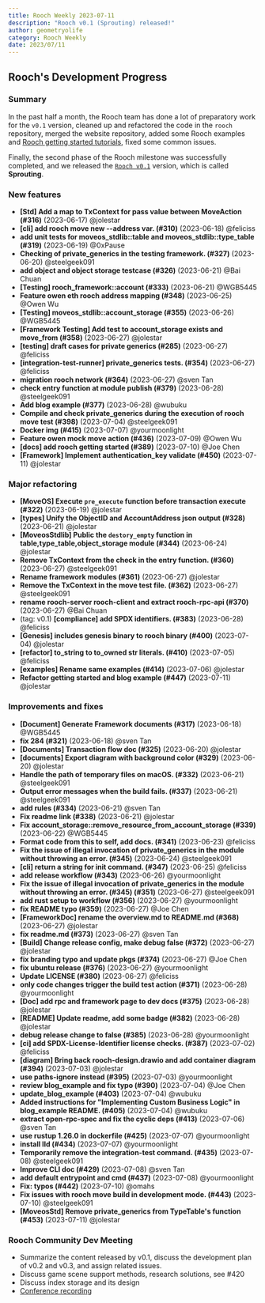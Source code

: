 ```yaml
---
title: Rooch Weekly 2023-07-11
description: "Rooch v0.1 (Sprouting) released!"
author: geometryolife
category: Rooch Weekly
date: 2023/07/11
---
```



<PostHeader />

## Rooch's Development Progress

### Summary

In the past half a month, the Rooch team has done a lot of preparatory work for the `v0.1` version, cleaned up and refactored the code in the `rooch` repository, merged the website repository, added some Rooch examples and [Rooch getting started tutorials](https://rooch.network/docs/getting-started), fixed some common issues.

Finally, the second phase of the Rooch milestone was successfully completed, and we released the [`Rooch v0.1`](https://github.com/rooch-network/rooch/releases/tag/v0.1) version, which is called **Sprouting**.

### New features

- **[Std] Add a map to TxContext for pass value between MoveAction (#316)** (2023-06-17) @jolestar
- **[cli] add rooch move new --address var. (#310)** (2023-06-18) @feliciss
- **add unit tests for moveos_stdlib::table and  moveos_stdlib::type_table (#319)** (2023-06-19) @0xPause
- **Checking of private_generics in the testing framework. (#327)** (2023-06-20) @steelgeek091
- **add object and object storage testcase (#326)** (2023-06-21) @Bai Chuan
- **[Testing] rooch_framework::account (#333)** (2023-06-21) @WGB5445
- **Feature owen eth rooch address mapping (#348)** (2023-06-25) @Owen Wu
- **[Testing] moveos_stdlib::account_storage (#355)** (2023-06-26) @WGB5445
- **[Framework Testing] Add test to account_storage exists and move_from (#358)** (2023-06-27) @jolestar
- **[testing] draft cases for private generics (#285)** (2023-06-27) @feliciss
- **[integration-test-runner] private_generics tests. (#354)** (2023-06-27) @feliciss
- **migration rooch network (#364)** (2023-06-27) @sven Tan
- **check entry function at module publish (#379)** (2023-06-28) @steelgeek091
- **Add blog example (#377)** (2023-06-28) @wubuku
- **Compile and check private_generics during the execution of rooch move test (#398)** (2023-07-04) @steelgeek091
- **Docker img (#415)** (2023-07-07) @yourmoonlight
- **Feature owen mock move action (#436)** (2023-07-09) @Owen Wu
- **[docs] add rooch getting started (#389)** (2023-07-10) @Joe Chen
- **[Framework] Implement authentication_key validate (#450)** (2023-07-11) @jolestar

### Major refactoring

- **[MoveOS] Execute `pre_execute` function before transaction execute  (#322)** (2023-06-19) @jolestar
- **[types] Unify the ObjectID and AccountAddress json output (#328)** (2023-06-21) @jolestar
- **[MoveosStdlib] Public the `destory_empty` function in table,type_table,object_storage module (#344)** (2023-06-24) @jolestar
- **Remove TxContext from the check in the entry function. (#360)** (2023-06-27) @steelgeek091
- **Rename framework modules (#361)** (2023-06-27) @jolestar
- **Remove the TxContext in the move test file. (#362)** (2023-06-27) @steelgeek091
- **rename rooch-server rooch-client and extract rooch-rpc-api (#370)** (2023-06-27) @Bai Chuan
- (tag: v0.1) **[compliance] add SPDX identifiers. (#383)** (2023-06-28) @feliciss
- **[Genesis] includes genesis binary to rooch binary (#400)** (2023-07-04) @jolestar
- **[refactor] to_string to to_owned str literals. (#410)** (2023-07-05) @feliciss
- **[examples] Rename same examples (#414)** (2023-07-06) @jolestar
- **Refactor getting started and blog example (#447)** (2023-07-11) @jolestar

### Improvements and fixes

- **[Document] Generate Framework documents (#317)** (2023-06-18) @WGB5445
- **fix 284 (#321)** (2023-06-18) @sven Tan
- **[Documents] Transaction flow doc (#325)** (2023-06-20) @jolestar
- **[documents] Export diagram with background color (#329)** (2023-06-20) @jolestar
- **Handle the path of temporary files on macOS. (#332)** (2023-06-21) @steelgeek091
- **Output error messages when the build fails. (#337)** (2023-06-21) @steelgeek091
- **add rules (#334)** (2023-06-21) @sven Tan
- **Fix readme link (#338)** (2023-06-21) @jolestar
- **Fix account_storage::remove_resource_from_account_storage (#339)** (2023-06-22) @WGB5445
- **Format code from this to self, add docs. (#341)** (2023-06-23) @feliciss
- **Fix the issue of illegal invocation of private_generics in the module without throwing an error. (#345)** (2023-06-24) @steelgeek091
- **[cli] return a string for init command. (#347)** (2023-06-25) @feliciss
- **add release workflow (#343)** (2023-06-26) @yourmoonlight
- **Fix the issue of illegal invocation of private_generics in the module without throwing an error. (#345) (#351)** (2023-06-27) @steelgeek091
- **add rust setup to workflow (#356)** (2023-06-27) @yourmoonlight
- **fix README typo (#359)** (2023-06-27) @Joe Chen
- **[FrameworkDoc] rename the overview.md to README.md (#368)** (2023-06-27) @jolestar
- **fix readme.md (#373)** (2023-06-27) @sven Tan
- **[Build] Change release config, make debug false (#372)** (2023-06-27) @jolestar
- **fix branding typo and update pkgs (#374)** (2023-06-27) @Joe Chen
- **fix ubuntu release (#376)** (2023-06-27) @yourmoonlight
- **Update LICENSE (#380)** (2023-06-27) @feliciss
- **only code changes trigger the build test action (#371)** (2023-06-28) @yourmoonlight
- **[Doc] add rpc and framework page to dev docs (#375)** (2023-06-28) @jolestar
- **[README] Update readme, add some badge (#382)** (2023-06-28) @jolestar
- **debug release change to false (#385)** (2023-06-28) @yourmoonlight
- **[ci] add SPDX-License-Identifier license checks. (#387)** (2023-07-02) @feliciss
- **[diagram] Bring back rooch-design.drawio and add container diagram (#394)** (2023-07-03) @jolestar
- **use paths-ignore instead (#395)** (2023-07-03) @yourmoonlight
- **review blog_example and fix typo (#390)** (2023-07-04) @Joe Chen
- **update_blog_example (#403)** (2023-07-04) @wubuku
- **Added instructions for "Implementing Custom Business Logic" in blog_example README. (#405)** (2023-07-04) @wubuku
- **extract open-rpc-spec and fix the cyclic deps (#413)** (2023-07-06) @sven Tan
- **use rustup 1.26.0 in dockerfile (#425)** (2023-07-07) @yourmoonlight
- **install lld (#434)** (2023-07-07) @yourmoonlight
- **Temporarily remove the integration-test command. (#435)** (2023-07-08) @steelgeek091
- **Improve CLI doc (#429)** (2023-07-08) @sven Tan
- **add default entrypoint and cmd (#437)** (2023-07-08) @yourmoonlight
- **Fix: typos (#442)** (2023-07-10) @omahs
- **Fix issues with rooch move build in development mode. (#443)** (2023-07-10) @steelgeek091
- **[MoveosStd] Remove private_generics from TypeTable's function (#453)** (2023-07-11) @jolestar

### Rooch Community Dev Meeting

- Summarize the content released by v0.1, discuss the development plan of v0.2 and v0.3, and assign related issues.
- Discuss game scene support methods, research solutions, see #420
- Discuss index storage and its design
- [Conference recording](https://drive.google.com/file/d/1Rea11KCyeueIYmHd8kwarU1CZnRgCSxR/view?usp=sharing)
